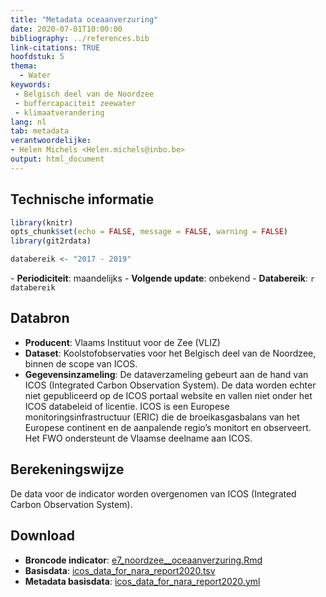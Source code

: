 ```yaml
---
title: "Metadata oceaanverzuring"
date: 2020-07-01T10:00:00
bibliography: ../references.bib
link-citations: TRUE
hoofdstuk: 5
thema:
  - Water
keywords:
 - Belgisch deel van de Noordzee
 - buffercapaciteit zeewater
 - klimaatverandering
lang: nl
tab: metadata
verantwoordelijke:
- Helen Michels <Helen.michels@inbo.be>
output: html_document
---
```

## Technische informatie

```r
library(knitr)
opts_chunk$set(echo = FALSE, message = FALSE, warning = FALSE)
library(git2rdata)
```

```r
databereik <- "2017 - 2019"
```
\- **Periodiciteit**: maandelijks
\- **Volgende update**: onbekend
\- **Databereik**: `r databereik`

## Databron

- **Producent**: Vlaams Instituut voor de Zee (VLIZ)
- **Dataset**: Koolstofobservaties voor het Belgisch deel van de Noordzee, binnen de scope van ICOS. 
- **Gegevensinzameling**: De dataverzameling gebeurt aan de hand van ICOS (Integrated Carbon Observation System). De data worden echter niet gepubliceerd op de ICOS portaal website en vallen niet onder het ICOS databeleid of licentie.
ICOS is een Europese monitoringsinfrastructuur (ERIC) die de broeikasgasbalans van het Europese continent en de aanpalende regio's monitort en observeert.
Het FWO ondersteunt de Vlaamse deelname aan ICOS.

## Berekeningswijze

De data voor de indicator worden overgenomen van ICOS (Integrated Carbon Observation System).

## Download

- **Broncode indicator**: [e7_noordzee__oceaanverzuring.Rmd](../e7_noordzee__oceaanverzuring/e7_noordzee__oceaanverzuring.Rmd)
- **Basisdata**: [icos_data_for_nara_report2020.tsv](../e7_noordzee__oceaanverzuring/icos_data_for_nara_report2020.tsv)
- **Metadata basisdata**: [icos_data_for_nara_report2020.yml](../e7_noordzee__oceaanverzuring/icos_data_for_nara_report2020.yml)
